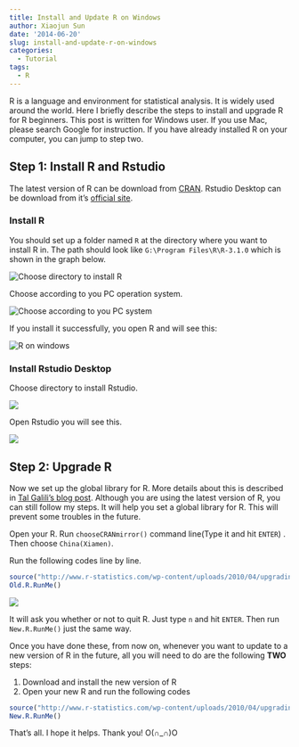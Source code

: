 ```yaml
---
title: Install and Update R on Windows
author: Xiaojun Sun
date: '2014-06-20'
slug: install-and-update-r-on-windows
categories:
  - Tutorial
tags:
  - R
---
```


R is a language and environment for statistical analysis. It is widely used around the world. Here I briefly describe the steps to install and upgrade R for R beginners. This post is written for Windows user. If you use Mac, please search Google for instruction. If you have already installed R on your computer, you can jump to step two.

## Step 1: Install R and Rstudio

The latest version of R can be download from [CRAN][2]. Rstudio Desktop can be download from it's [official site][3]. 

### Install R

You should set up a folder named `R` at the directory where you want to install R in. The path should look like `G:\Program Files\R\R-3.1.0` which is shown in the graph below.

![](http://i.imgbox.com/IRTRIvg5.jpg "Choose directory to install R")

Choose according to you PC operation system.

![](http://i.imgbox.com/fo9YGrzg.jpg "Choose according to you PC system")

If you install it successfully, you open R and will see this:

![](http://i.imgbox.com/5aw3DW4B.jpg "R on windows") 

### Install Rstudio Desktop

Choose directory to install Rstudio.

![](http://i.imgbox.com/exN40Tst.jpg)

Open Rstudio you will see this.

![](http://i.imgbox.com/W5BWO12s.jpg)


## Step 2: Upgrade R

Now we set up the global library for R. More details about this is described in [Tal Galili's blog post][1]. Although you are using the latest version of R, you can still follow my steps. It will help you set a global library for R. This will prevent some troubles in the future.

Open your R. Run `chooseCRANmirror()` command line(Type it and hit `ENTER`) . Then choose `China(Xiamen)`.

Run the following codes line by line.

```r
source("http://www.r-statistics.com/wp-content/uploads/2010/04/upgrading-R-on-windows.r.txt")
Old.R.RunMe()
```


![](http://i.imgbox.com/yn5SmnIH.jpg)

It will ask you whether or not to quit R. Just type `n` and hit `ENTER`. Then run `New.R.RunMe()` just the same way.

Once you have done these, from now on, whenever you want to update to a new version of R in the future, all you will need to do are the following **TWO** steps:

1. Download and install the new version of R
2. Open your new R and run the following codes

```r
source("http://www.r-statistics.com/wp-content/uploads/2010/04/upgrading-R-on-windows.r.txt")
New.R.RunMe()
```


That's all. I hope it helps. Thank you! O(∩_∩)O



[1]: http://www.r-statistics.com/2010/04/changing-your-r-upgrading-strategy-and-the-r-code-to-do-it-on-windows/
[2]: http://mirrors.xmu.edu.cn/CRAN/
[3]: http://www.rstudio.com/products/rstudio/download/
